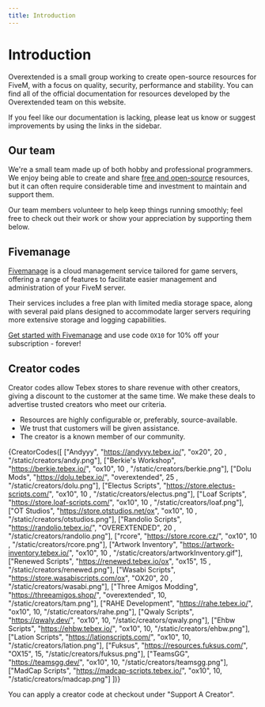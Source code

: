 ```yaml
---
title: Introduction
---
```



# Introduction

Overextended is a small group working to create open-source resources for FiveM, with a focus on quality, security, performance and stability.
You can find all of the official documentation for resources developed by the Overextended team on this website.

If you feel like our documentation is lacking, please leat us know or suggest improvements by using the links in the sidebar.

## Our team

We're a small team made up of both hobby and professional programmers. We enjoy being able to create and share [free and open-source](https://opensource.org/osd) resources, but it can often require considerable time and investment to maintain and support them.

Our team members volunteer to help keep things running smoothly; feel free to check out their work or show your appreciation by supporting them below.

<DisplayMembers/>

## Fivemanage

[Fivemanage](https://fivemanage.com/?ref=overextended) is a cloud management service tailored for game servers, offering a range of features to facilitate easier management and administration of your FiveM server.

Their services includes a free plan with limited media storage space, along with several paid plans designed to accommodate larger servers requiring more extensive storage and logging capabilities.
 
[Get started with Fivemanage](https://fivemanage.com/?ref=overextended) and use code `OX10` for 10% off your subscription - forever!

## Creator codes

Creator codes allow Tebex stores to share revenue with other creators, giving a discount to the customer at the same time.
We make these deals to advertise trusted creators who meet our criteria.

- Resources are highly configurable or, preferably, source-available.
- We trust that customers will be given assistance.
- The creator is a known member of our community.

{CreatorCodes([
  ["Andyyy", "https://andyyy.tebex.io/", "ox20", 20 , "/static/creators/andy.png"],
  ["Berkie's Workshop", "https://berkie.tebex.io/", "ox10", 10 , "/static/creators/berkie.png"],
  ["Dolu Mods", "https://dolu.tebex.io/", "overextended", 25 , "/static/creators/dolu.png"],
  ["Electus Scripts", "https://store.electus-scripts.com/", "ox10", 10 , "/static/creators/electus.png"],
  ["Loaf Scripts", "https://store.loaf-scripts.com/", "ox10", 10 , "/static/creators/loaf.png"],
  ["OT Studios", "https://store.otstudios.net/ox", "ox10", 10 , "/static/creators/otstudios.png"],
  ["Randolio Scripts", "https://randolio.tebex.io/", "OVEREXTENDED", 20 , "/static/creators/randolio.png"],
  ["rcore", "https://store.rcore.cz/", "ox10", 10 , "/static/creators/rcore.png"],
  ["Artwork Inventory", "https://artwork-inventory.tebex.io/", "ox10", 10 , "/static/creators/artworkInventory.gif"],
  ["Renewed Scripts", "https://renewed.tebex.io/ox", "ox15", 15 , "/static/creators/renewed.png"],
  ["Wasabi Scripts", "https://store.wasabiscripts.com/ox", "OX20", 20 , "/static/creators/wasabi.png"],
  ["Three Amigos Modding", "https://threeamigos.shop/", "overextended", 10, "/static/creators/tam.png"],
  ["RAHE Development", "https://rahe.tebex.io/", "ox10", 10, "/static/creators/rahe.png"],
  ["Qwaly Scripts", "https://qwaly.dev/", "ox10", 10, "/static/creators/qwaly.png"],
  ["Ehbw Scripts", "https://ehbw.tebex.io/", "ox10", 10, "/static/creators/ehbw.png"],
  ["Lation Scripts", "https://lationscripts.com/", "ox10", 10, "/static/creators/lation.png"],
  ["Fuksus", "https://resources.fuksus.com/", "OX15", 15, "/static/creators/fuksus.png"],
  ["TeamsGG", "https://teamsgg.dev/", "ox10", 10, "/static/creators/teamsgg.png"],
  ["MadCap Scripts", "https://madcap-scripts.tebex.io/", "ox10", 10, "/static/creators/madcap.png"]
])}

You can apply a creator code at checkout under "Support A Creator".
